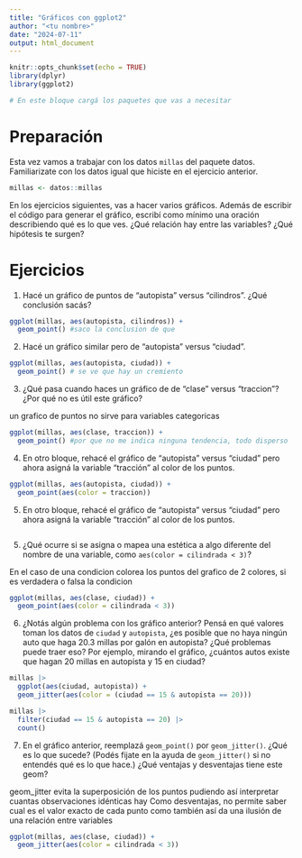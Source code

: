 ```yaml
---
title: "Gráficos con ggplot2"
author: "<tu nombre>"
date: "2024-07-11"
output: html_document
---
```



```r
knitr::opts_chunk$set(echo = TRUE)
library(dplyr)
library(ggplot2)

# En este bloque cargá los paquetes que vas a necesitar

```

# Preparación

Esta vez vamos a trabajar con los datos `millas` del paquete datos. 
Familiarizate con los datos igual que hiciste en el ejercicio anterior. 

```r
millas <- datos::millas
```


En los ejercicios siguientes, vas a hacer varios gráficos. 
Además de escribir el código para generar el gráfico, escribí como mínimo una oración describiendo qué es lo que ves. 
¿Qué relación hay entre las variables? 
¿Qué hipótesis te surgen? 

# Ejercicios

1. Hacé un gráfico de puntos de "autopista" versus "cilindros".
¿Qué conclusión sacás?

```r
ggplot(millas, aes(autopista, cilindros)) +
  geom_point() #saco la conclusion de que
```


2. Hacé un gráfico similar pero de "autopista" versus "ciudad". 


```r
ggplot(millas, aes(autopista, ciudad)) +
  geom_point() # se ve que hay un cremiento
```


3. ¿Qué pasa cuando haces un gráfico de  de "clase" versus "traccion"? ¿Por qué no es útil este gráfico?

 un grafico de puntos no sirve para variables categoricas

```r
ggplot(millas, aes(clase, traccion)) +
  geom_point() #por que no me indica ninguna tendencia, todo disperso
```


4. En otro bloque, rehacé el gráfico de "autopista" versus "ciudad" pero ahora asigná la variable "tracción" al color de los puntos. 

```r
ggplot(millas, aes(autopista, ciudad)) +
  geom_point(aes(color = traccion))
```


5. En otro bloque, rehacé el gráfico de "autopista" versus "ciudad" pero ahora asigná la variable "tracción" al color de los puntos. 

```r


```


5. ¿Qué ocurre si se asigna o mapea una estética a algo diferente del nombre de una variable, como `aes(color = cilindrada < 3)`?

En el caso de una condicion colorea los puntos del grafico de 2 colores, si es verdadera o falsa la condicion

```r
ggplot(millas, aes(clase, ciudad)) +
  geom_point(aes(color = cilindrada < 3))

```



6. ¿Notás algún problema con los gráfico anterior? Pensá en qué valores toman los datos de `ciudad` y `autopista`, ¿es posible que no haya ningún auto que haga 20.3 millas por galón en autopista? ¿Qué problemas puede traer eso? Por ejemplo, mirando el gráfico, ¿cuántos autos existe que hagan 20 millas en autopista y 15 en ciudad? 

```r
millas |>
  ggplot(aes(ciudad, autopista)) +
  geom_jitter(aes(color = (ciudad == 15 & autopista == 20)))

millas |>
  filter(ciudad == 15 & autopista == 20) |>
  count()
```



7. En el gráfico anterior, reemplazá `geom_point()` por `geom_jitter()`. ¿Qué es lo que sucede? (Podés fijate en la ayuda de `geom_jitter()` si no entendés qué es lo que hace.) 
¿Qué ventajas y desventajas tiene este geom?

geom_jitter evita la superposición de los puntos pudiendo así interpretar cuantas observaciones idénticas hay
Como desventajas, no permite saber cual es el valor exacto de cada punto como también así da una ilusión de una relación entre variables 

```r
ggplot(millas, aes(clase, ciudad)) +
  geom_jitter(aes(color = cilindrada < 3))
```

